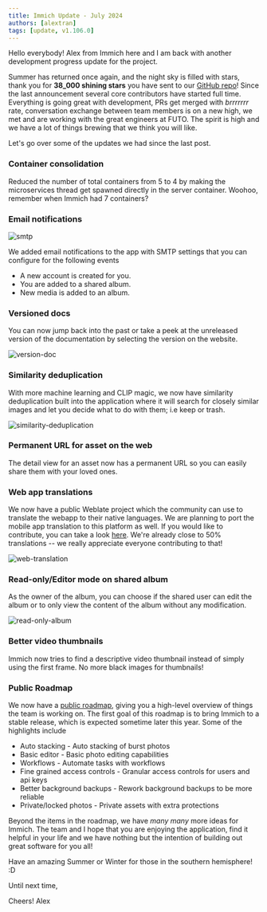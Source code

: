 ```yaml
---
title: Immich Update - July 2024
authors: [alextran]
tags: [update, v1.106.0]
---
```


Hello everybody! Alex from Immich here and I am back with another development progress update for the project.

Summer has returned once again, and the night sky is filled with stars, thank you for **38_000 shining stars** you have sent to our [GitHub repo](https://github.com/immich-app/immich)! Since the last announcement several core contributors have started full time. Everything is going great with development, PRs get merged with _brrrrrrr_ rate, conversation exchange between team members is on a new high, we met and are working with the great engineers at FUTO. The spirit is high and we have a lot of things brewing that we think you will like.

Let's go over some of the updates we had since the last post.

### Container consolidation

Reduced the number of total containers from 5 to 4 by making the microservices thread get spawned directly in the server container. Woohoo, remember when Immich had 7 containers?

### Email notifications

![smtp](https://github.com/immich-app/immich/assets/27055614/949cba85-d3f1-4cd3-b246-a6f5fb5d3ae8)

We added email notifications to the app with SMTP settings that you can configure for the following events

- A new account is created for you.
- You are added to a shared album.
- New media is added to an album.

### Versioned docs

You can now jump back into the past or take a peek at the unreleased version of the documentation by selecting the version on the website.

![version-doc](https://github.com/immich-app/immich/assets/27055614/6d22898a-5093-41ad-b416-4573d7ce6e03)

### Similarity deduplication

With more machine learning and CLIP magic, we now have similarity deduplication built into the application where it will search for closely similar images and let you decide what to do with them; i.e keep or trash.

![similarity-deduplication](https://github.com/immich-app/immich/assets/27055614/3cac8478-fbf7-47ea-acb6-0146901dc67e)

### Permanent URL for asset on the web

The detail view for an asset now has a permanent URL so you can easily share them with your loved ones.

### Web app translations

We now have a public Weblate project which the community can use to translate the webapp to their native languages. We are planning to port the mobile app translation to this platform as well. If you would like to contribute, you can take a look [here](https://hosted.weblate.org/projects/immich/immich/). We're already close to 50% translations -- we really appreciate everyone contributing to that!

![web-translation](https://github.com/immich-app/immich/assets/27055614/363df2ed-656c-4584-bd82-0708a693c5bc)

### Read-only/Editor mode on shared album

As the owner of the album, you can choose if the shared user can edit the album or to only view the content of the album without any modification.

![read-only-album](https://github.com/immich-app/immich/assets/27055614/c6f66375-b869-495a-9a86-3e87b316d109)

### Better video thumbnails

Immich now tries to find a descriptive video thumbnail instead of simply using the first frame. No more black images for thumbnails!

### Public Roadmap

We now have a [public roadmap](https://immich.app/roadmap), giving you a high-level overview of things the team is working on. The first goal of this roadmap is to bring Immich to a stable release, which is expected sometime later this year. Some of the highlights include

- Auto stacking - Auto stacking of burst photos
- Basic editor - Basic photo editing capabilities
- Workflows - Automate tasks with workflows
- Fine grained access controls - Granular access controls for users and api keys
- Better background backups - Rework background backups to be more reliable
- Private/locked photos - Private assets with extra protections

Beyond the items in the roadmap, we have _many many_ more ideas for Immich. The team and I hope that you are enjoying the application, find it helpful in your life and we have nothing but the intention of building out great software for you all!

Have an amazing Summer or Winter for those in the southern hemisphere! :D

Until next time,

Cheers!
Alex
